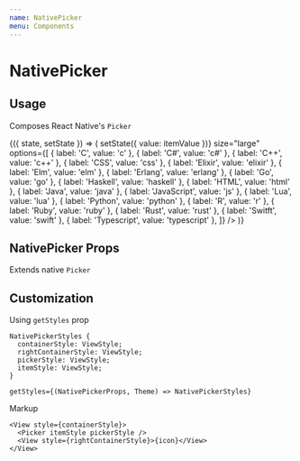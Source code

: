 ```yaml
---
name: NativePicker
menu: Components
---
```




# NativePicker

## Usage

Composes React Native's `Picker`

<Playground>
  <State initial={{ value: 'js' }}>
    {({ state, setState }) => (
      <NativePicker
        selectedValue={state.value}
        onValueChange={(itemValue, itemIndex) => setState({ value: itemValue })}
        size="large"
        options={[
          { label: 'C', value: 'c' },
          { label: 'C#', value: 'c#' },
          { label: 'C++', value: 'c++' },
          { label: 'CSS', value: 'css' },
          { label: 'Elixir', value: 'elixir' },
          { label: 'Elm', value: 'elm' },
          { label: 'Erlang', value: 'erlang' },
          { label: 'Go', value: 'go' },
          { label: 'Haskell', value: 'haskell' },
          { label: 'HTML', value: 'html' },
          { label: 'Java', value: 'java' },
          { label: 'JavaScript', value: 'js' },
          { label: 'Lua', value: 'lua' },
          { label: 'Python', value: 'python' },
          { label: 'R', value: 'r' },
          { label: 'Ruby', value: 'ruby' },
          { label: 'Rust', value: 'rust' },
          { label: 'Switft', value: 'swift' },
          { label: 'Typescript', value: 'typescript' },
        ]}
      />
    )}
  </State>
</Playground>

## NativePicker Props

Extends native `Picker`

<Props of={NativePicker} />

## Customization

Using `getStyles` prop

```
NativePickerStyles {
  containerStyle: ViewStyle;
  rightContainerStyle: ViewStyle;
  pickerStyle: ViewStyle;
  itemStyle: ViewStyle;
}

getStyles={(NativePickerProps, Theme) => NativePickerStyles}
```

Markup

```tsx
<View style={containerStyle}>
  <Picker itemStyle pickerStyle />
  <View style={rightContainerStyle}>{icon}</View>
</View>
```
